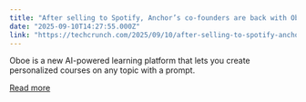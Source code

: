 ```yaml
---
title: "After selling to Spotify, Anchor’s co-founders are back with Oboe, an AI-powered app for learning"
date: "2025-09-10T14:27:55.000Z"
link: "https://techcrunch.com/2025/09/10/after-selling-to-spotify-anchors-co-founders-are-back-with-oboe-an-ai-powered-app-for-learning/"
---
```


Oboe is a new AI-powered learning platform that lets you create personalized courses on any topic with a prompt. 

[Read more](https://techcrunch.com/2025/09/10/after-selling-to-spotify-anchors-co-founders-are-back-with-oboe-an-ai-powered-app-for-learning/)

